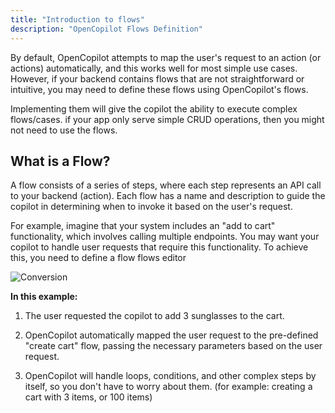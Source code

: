 ```yaml
---
title: "Introduction to flows"
description: "OpenCopilot Flows Definition"
---
```



By default, OpenCopilot attempts to map the user's request to an action (or actions) automatically, and this works well for most simple use cases. However, if your backend contains flows that are not straightforward or intuitive, you may need to define these flows using OpenCopilot's flows.


<Card title="Flows are optional" icon="lightbulb" iconType="duotone" color="#ca8b04">
    Implementing them will give the copilot the ability to execute complex flows/cases. if your app
    only serve simple CRUD operations, then you might not need to use the flows.
</Card>

## What is a Flow?

A flow consists of a series of steps, where each step represents an API call to your backend (action). Each flow has a name and description to guide the copilot in determining when to invoke it based on the user's request.

For example, imagine that your system includes an "add to cart" functionality, which involves calling multiple endpoints. You may want your copilot to handle user requests that require this functionality. To achieve this, you need to define a flow flows editor

![Conversion](/images/example-flow.png)

**In this example:**

1. The user requested the copilot to add 3 sunglasses to the cart.

2. OpenCopilot automatically mapped the user request to the pre-defined "create cart" flow, passing the necessary parameters based on the user request.

3. OpenCopilot will handle loops, conditions, and other complex steps by itself, so you don't have to worry about them. (for example: creating a cart with 3 items, or 100 items)


